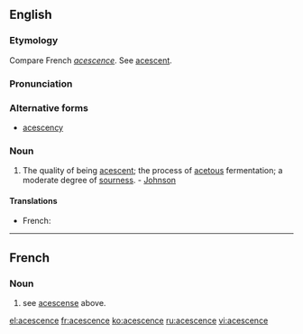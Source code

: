 ==English==

===Etymology===
Compare French ''[[acescence]]''. See [[acescent]].

===Pronunciation===
{{rfp|given: "ace*scense, ace*scens-y, EIS-ens, EIS-en-see" are all ad-hoc|lang=en}}

===Alternative forms===
* [[acescency]]

===Noun===
{{en-noun}} 
# The quality of being [[acescent]]; the process of [[acetous]] fermentation; a moderate degree of [[sourness]]. - [[Johnson]]

====Translations====
{{trans-top|the quality of being acescent; the process of acetous fermentation}}
* French: {{t+|fr|acescence}}
{{trans-mid}}
{{trans-bottom}}

----

==French==

===Noun===
{{infl|fr|noun|plural|[[acescences]]}}  
# see [[acescense]] above.

[[el:acescence]]
[[fr:acescence]]
[[ko:acescence]]
[[ru:acescence]]
[[vi:acescence]]